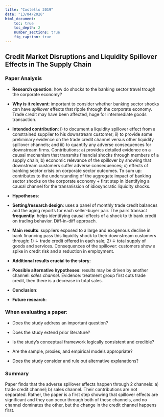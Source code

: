 ```yaml
---
title: "Costello 2019"
date: "13/04/2020"
html_document:
    toc: true
    toc_depth: 2
    number_sections: true
    fig_caption: true
---
```

## Credit Market Disruptions and Liquidity Spillover Effects in The Supply Chain{.tabset}

### Paper Analysis

-   **Research question**: how do shocks to the banking sector travel trough the corporate economy?

-   **Why is it relevant**: important to consider whether banking sector shocks can have *spillover* effects that ripple through the corporate economy. Trade credit may have been affected, huge for intermediate goods transaction.

-   **Intended contribution**: i) to document a liquidity spillover effect from a constrained supplier to his downstream customer; ii) to provide some preliminary evidence on the trade credit channel versus other liquidity spillover channels; and iii) to quantify any adverse consequences for downstream firms. Contributions: a) provides detailed evidence on a causal mechanism that transmits financial shocks through members of a supply chain; b) economic relevance of the spillover by showing that downstream customers suffer adverse consequences; c) effects of banking sector crisis on corporate sector outcomes. To sum up: contributes to the understanding of the aggregate impact of banking sector shocks on the corporate economy + first step in identifying a causal channel for the transmission of idiosyncratic liquidity shocks.

-   **Hypotheses**: 

-   **Setting/research design**: uses a panel of monthly trade credit balances and the aging reports for each seller-buyer pair. The pairs transact **frequently**: helps identifying causal effects of a shock to th bank credit on trading behavior. Diff-in-diff approach.

-   **Main results**: suppliers exposed to a large and exogenous decline in bank financing pass this liquidity shock to their downstream customers through: 1) $\downarrow$ trade credit offered in each sale; 2) $\downarrow$ total supply of goods and services. Consequences of the spillover: customers show a spike in credit risk and a reduction in employment. 

-   **Additional results crucial to the story**:

- **Possible alternative hypotheses**: results may be driven by another channel: *sales channel*. Evidence: treatment group first cuts trade credit, then there is a decrease in total sales.

-   **Conclusion**: 

- **Future research**:  

### When evaluating a paper:

- Does the study address an important question?

- Does the study extend prior literature?

- Is the study's conceptual framework logically consistent and credible?

- Are the sample, proxies, and empirical models appropriate?

- Does the study consider and rule out alternative explanations?

### Summary

Paper finds that the adverse spillover effects happen through 2 channels: a) trade credit channel; b) sales channel. Their contributions are not separated. Rather, the paper is a first step showing that spillover effects are significant and they can occur through both of these channels, and no channel dominates the other, but the change in the credit channel happens first. 








